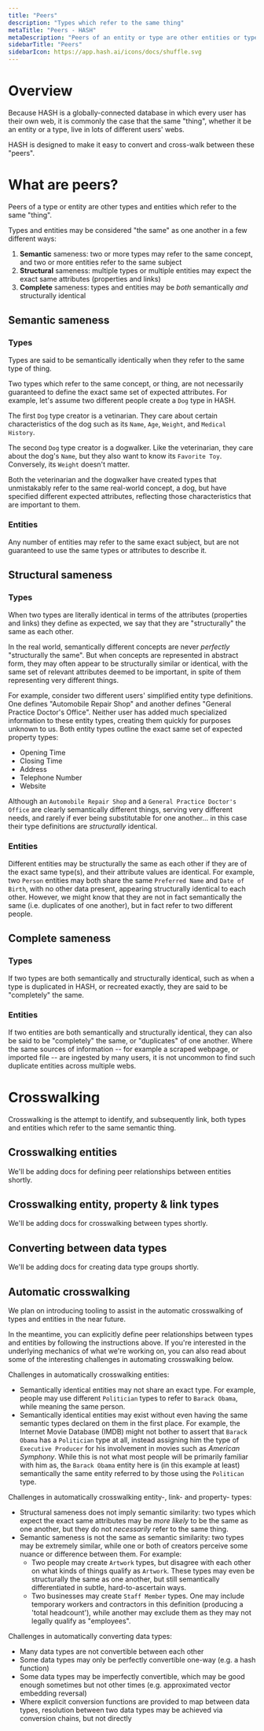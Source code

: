 ```yaml
---
title: "Peers"
description: "Types which refer to the same thing"
metaTitle: "Peers - HASH"
metaDescription: "Peers of an entity or type are other entities or types which refer to the same thing"
sidebarTitle: "Peers"
sidebarIcon: https://app.hash.ai/icons/docs/shuffle.svg
---
```


# Overview

Because HASH is a globally-connected database in which every user has their own web, it is commonly the case that the same "thing", whether it be an entity or a type, live in lots of different users' webs. 

HASH is designed to make it easy to convert and cross-walk between these "peers".

# What are peers?

Peers of a type or entity are other types and entities which refer to the same "thing".

Types and entities may be considered "the same" as one another in a few different ways:

1. **Semantic** sameness: two or more types may refer to the same concept, and two or more entities refer to the same subject
1. **Structural** sameness: multiple types or multiple entities may expect the exact same attributes (properties and links)
1. **Complete** sameness: types and entities may be _both_ semantically _and_ structurally identical

## Semantic sameness

### Types

Types are said to be semantically identically when they refer to the same type of thing.

Two types which refer to the same concept, or thing, are not necessarily guaranteed to define the exact same set of expected attributes. For example, let's assume two different people create a `Dog` type in HASH.

The first `Dog` type creator is a vetinarian. They care about certain characteristics of the dog such as its `Name`, `Age`, `Weight`, and `Medical History`.

The second `Dog` type creator is a dogwalker. Like the veterinarian, they care about the dog's `Name`, but they also want to know its `Favorite Toy`. Conversely, its `Weight` doesn't matter.

Both the veterinarian and the dogwalker have created types that unmistakably refer to the same real-world concept, a dog, but have specified different expected attributes, reflecting those characteristics that are important to them.

### Entities

Any number of entities may refer to the same exact subject, but are not guaranteed to use the same types or attributes to describe it.

## Structural sameness

### Types

When two types are literally identical in terms of the attributes (properties and links) they define as expected, we say that they are "structurally" the same as each other.

In the real world, semantically different concepts are never _perfectly_ "structurally the same". But when concepts are represented in abstract form, they may often appear to be structurally similar or identical, with the same set of relevant attributes deemed to be important, in spite of them representing very different things.

For example, consider two different users' simplified entity type definitions. One defines "Automobile Repair Shop" and another defines "General Practice Doctor's Office". Neither user has added much specialized information to these entity types, creating them quickly for purposes unknown to us. Both entity types outline the exact same set of expected property types:

- Opening Time
- Closing Time
- Address
- Telephone Number
- Website

Although an `Automobile Repair Shop` and a `General Practice Doctor's Office` are clearly semantically different things, serving very different needs, and rarely if ever being substitutable for one another... in this case their type definitions are _structurally_ identical.

### Entities

Different entities may be structurally the same as each other if they are of the exact same type(s), and their attribute values are identical. For example, two `Person` entities may both share the same `Preferred Name` and `Date of Birth`, with no other data present, appearing structurally identical to each other. However, we might know that they are not in fact semantically the same (i.e. duplicates of one another), but in fact refer to two different people.

## Complete sameness

### Types

If two types are both semantically and structurally identical, such as when a type is duplicated in HASH, or recreated exactly, they are said to be "completely" the same.

### Entities

If two entities are both semantically and structurally identical, they can also be said to be "completely" the same, or "duplicates" of one another. Where the same sources of information -- for example a scraped webpage, or imported file -- are ingested by many users, it is not uncommon to find such duplicate entities across multiple webs.

# Crosswalking

Crosswalking is the attempt to identify, and subsequently link, both types and entities which refer to the same semantic thing.

## Crosswalking entities

<Callout style="information" type="coming-soon">
  We'll be adding docs for defining peer relationships between entities shortly.
</Callout>

## Crosswalking entity, property & link types

<Callout style="information" type="coming-soon">
  We'll be adding docs for crosswalking between types shortly.
</Callout>

## Converting between data types

<Callout style="information" type="coming-soon">
  We'll be adding docs for creating data type groups shortly.
</Callout>

## Automatic crosswalking

We plan on introducing tooling to assist in the automatic crosswalking of types and entities in the near future.

In the meantime, you can explicitly define peer relationships between types and entities by following the instructions above. If you're interested in the underlying mechanics of what we're working on, you can also read about some of the interesting challenges in automating crosswalking below.

Challenges in automatically crosswalking entities:

- Semantically identical entities may not share an exact type. For example, people may use different `Politician` types to refer to `Barack Obama`, while meaning the same person.
- Semantically identical entities may exist without even having the same semantic types declared on them in the first place. For example, the Internet Movie Database (IMDB) might not bother to assert that `Barack Obama` has a `Politician` type at all, instead assigning him the type of `Executive Producer` for his involvement in movies such as _American Symphony_. While this is not what most people will be primarily familiar with him as, the `Barack Obama` entity here is (in this example at least) semantically the same entity referred to by those using the `Politican` type.

Challenges in automatically crosswalking entity-, link- and property- types:

- Structural sameness does not imply semantic similarity: two types which expect the exact same attributes may be _more likely_ to be the same as one another, but they do not _necessarily_ refer to the same thing.
- Semantic sameness is not the same as semantic similarity: two types may be extremely similar, while one or both of creators perceive some nuance or difference between them. For example:
  - Two people may create `Artwork` types, but disagree with each other on what kinds of things qualify as `Artwork`. These types may even be structurally the same as one another, but still semantically differentiated in subtle, hard-to-ascertain ways.
  - Two businesses may create `Staff Member` types. One may include temporary workers and contractors in this definition (producing a 'total headcount'), while another may exclude them as they may not legally qualify as "employees".

Challenges in automatically converting data types:

- Many data types are not convertible between each other
- Some data types may only be perfectly convertible one-way (e.g. a hash function)
- Some data types may be imperfectly convertible, which may be good enough sometimes but not other times (e.g. approximated vector embedding reversal)
- Where explicit conversion functions are provided to map between data types, resolution between two data types may be achieved via conversion chains, but not directly